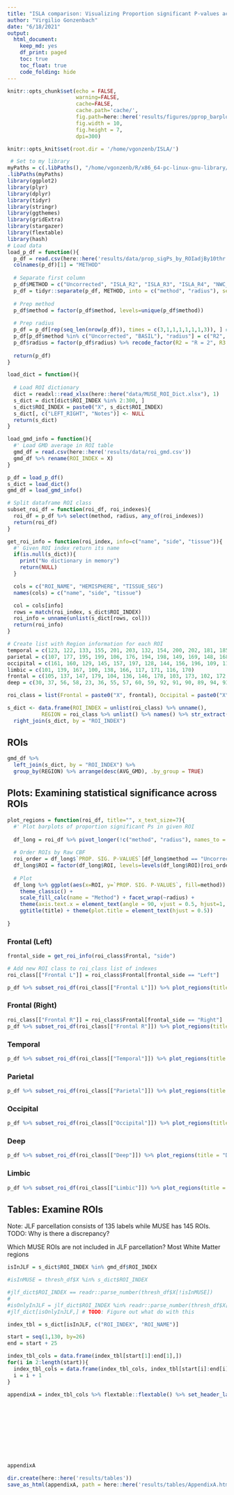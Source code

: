 ```yaml
---
title: "ISLA comparison: Visualizing Proportion significant P-values across ROIs"
author: "Virgilio Gonzenbach"
date: "6/18/2021"
output:
  html_document: 
    keep_md: yes
    df_print: paged
    toc: true
    toc_float: true
    code_folding: hide
---
```


<style type="text/css">
.main-container {
  max-width: 1800px;
  margin-left: auto;
  margin-right: auto;
}
</style>


```r
knitr::opts_chunk$set(echo = FALSE,
                      warning=FALSE,
                      cache=FALSE,
                      cache.path='cache/',
                      fig.path=here::here('results/figures/pprop_barplot/'),
                      fig.width = 10, 
                      fig.height = 7, 
                      dpi=300)

knitr::opts_knit$set(root.dir = '/home/vgonzenb/ISLA/')
```

```r
 # Set to my library
myPaths = c(.libPaths(), "/home/vgonzenb/R/x86_64-pc-linux-gnu-library/4.0")
.libPaths(myPaths)
library(ggplot2)
library(plyr)
library(dplyr)
library(tidyr)
library(stringr)
library(ggthemes)
library(gridExtra)
library(stargazer)
library(flextable)
library(hash)
# Load data
load_p_df = function(){
  p_df = read.csv(here::here('results/data/prop_sigPs_by_ROIadjBy10thr.csv'))
  colnames(p_df)[1] = "METHOD"
  
  # Separate first column
  p_df$METHOD = c("Uncorrected", "ISLA_R2", "ISLA_R3", "ISLA_R4", "NWC_R2", "NWC_R3", "NWC_R4", "BASIL")
  p_df = tidyr::separate(p_df, METHOD, into = c("method", "radius"), sep="_")
  
  # Prep method
  p_df$method = factor(p_df$method, levels=unique(p_df$method))
  
  # Prep radius
  p_df = p_df[rep(seq_len(nrow(p_df)), times = c(3,1,1,1,1,1,1,3)), ] # repeat Raw CBF 3 times to match
  p_df[p_df$method %in% c("Uncorrected", "BASIL"), "radius"] = c("R2", "R3", "R4") # fill in radius info for Raw CBF
  p_df$radius = factor(p_df$radius) %>% recode_factor(R2 = "R = 2", R3 = "R = 3", R4 = "R = 4") # recode for plotting
  
  return(p_df)
}

load_dict = function(){
  
  # Load ROI dictionary
  dict = readxl::read_xlsx(here::here("data/MUSE_ROI_Dict.xlsx"), 1)
  s_dict = dict[dict$ROI_INDEX %in% 2:300, ]
  s_dict$ROI_INDEX = paste0("X", s_dict$ROI_INDEX)
  s_dict[, c("LEFT_RIGHT", "Notes")] <- NULL
  return(s_dict)
}

load_gmd_info = function(){
  #' Load GMD average in ROI table
  gmd_df = read.csv(here::here('results/data/roi_gmd.csv'))
  gmd_df %>% rename(ROI_INDEX = X)
}

p_df = load_p_df()
s_dict = load_dict()
gmd_df = load_gmd_info()

# Split dataframe ROI class
subset_roi_df = function(roi_df, roi_indexes){
  roi_df = p_df %>% select(method, radius, any_of(roi_indexes))
  return(roi_df)
}

get_roi_info = function(roi_index, info=c("name", "side", "tissue")){
  #' Given ROI index return its name 
  if(is.null(s_dict)){
    print("No dictionary in memory") 
    return(NULL)
  }

  cols = c("ROI_NAME", "HEMISPHERE", "TISSUE_SEG")
  names(cols) = c("name", "side", "tissue")

  col = cols[info]
  rows = match(roi_index, s_dict$ROI_INDEX)
  roi_info = unname(unlist(s_dict[rows, col]))
  return(roi_info)
}

# Create list with Region information for each ROI
temporal = c(123, 122, 133, 155, 201, 203, 132, 154, 200, 202, 181, 185, 207, 180, 184, 206, 88, 87)
parietal = c(107, 177, 195, 199, 106, 176, 194, 198, 149, 169, 148, 168, 86, 85)
occipital = c(161, 160, 129, 145, 157, 197, 128, 144, 156, 196, 109, 115, 135, 108, 114, 134, 84, 83)
limbic = c(101, 139, 167, 100, 138, 166, 117, 171, 116, 170)
frontal = c(105, 137, 147, 179, 104, 136, 146, 178, 103, 173, 102, 172, 121, 143, 163, 165, 183, 191, 205, 120, 142, 162, 164, 182, 190, 204, 125, 141, 151, 153, 187, 193, 124, 140, 150, 152, 186, 192, 113, 119, 175, 112, 118, 174, 82, 81)
deep = c(30, 37, 56, 58, 23, 36, 55, 57, 60, 59, 92, 91, 90, 89, 94, 93, 32, 75, 48, 31, 76, 47)

roi_class = list(Frontal = paste0("X", frontal), Occipital = paste0("X", occipital), Temporal = paste0("X", temporal), Parietal = paste0("X", parietal), Limbic = paste0("X", limbic), Deep = paste0("X", deep))

s_dict <- data.frame(ROI_INDEX = unlist(roi_class) %>% unname(), 
           REGION = roi_class %>% unlist() %>% names() %>% str_extract("[A-Za-z]+")) %>% 
  right_join(s_dict, by = "ROI_INDEX")

```

## ROIs

```r
gmd_df %>% 
  left_join(s_dict, by = "ROI_INDEX") %>% 
  group_by(REGION) %>% arrange(desc(AVG_GMD), .by_group = TRUE)
```

## Plots: Examining statistical significance across ROIs

```r
plot_regions = function(roi_df, title="", x_text_size=7){
  #' Plot barplots of proportion significant Ps in given ROI
    
  df_long = roi_df %>% pivot_longer(!c("method", "radius"), names_to = "ROI", values_to = "PROP. SIG. P-VALUES", names_ptypes = list(ROI = factor()))
  
  # Order ROIs by Raw CBF
  roi_order = df_long$`PROP. SIG. P-VALUES`[df_long$method == "Uncorrected" & df_long$radius == "R = 2"] %>% order(decreasing = TRUE)
  df_long$ROI = factor(df_long$ROI, levels=levels(df_long$ROI)[roi_order])
  
  # Plot
  df_long %>% ggplot(aes(x=ROI, y=`PROP. SIG. P-VALUES`, fill=method)) + geom_bar(position = 'dodge', stat = 'identity') + 
    theme_classic() + 
    scale_fill_calc(name = "Method") + facet_wrap(~radius) + 
    theme(axis.text.x = element_text(angle = 90, vjust = 0.5, hjust=1, size=x_text_size)) + 
    ggtitle(title) + theme(plot.title = element_text(hjust = 0.5))
  
}
```

### Frontal (Left)

```r
frontal_side = get_roi_info(roi_class$Frontal, "side")

# Add new ROI class to roi_class list of indexes
roi_class[["Frontal L"]] = roi_class$Frontal[frontal_side == "Left"]

p_df %>% subset_roi_df(roi_class[["Frontal L"]]) %>% plot_regions(title = "Frontal (Left)", x_text_size = 8)
```

### Frontal (Right)

```r
roi_class[["Frontal R"]] = roi_class$Frontal[frontal_side == "Right"]
p_df %>% subset_roi_df(roi_class[["Frontal R"]]) %>% plot_regions(title = "Frontal (Right)", x_text_size = 8)
```

### Temporal

```r
p_df %>% subset_roi_df(roi_class[["Temporal"]]) %>% plot_regions(title = "Temporal", x_text_size = 9)
```

### Parietal

```r
p_df %>% subset_roi_df(roi_class[["Parietal"]]) %>% plot_regions(title = "Parietal", x_text_size = 9)
```

### Occipital

```r
p_df %>% subset_roi_df(roi_class[["Occipital"]]) %>% plot_regions(title = "Occipital", 9)
```

### Deep

```r
p_df %>% subset_roi_df(roi_class[["Deep"]]) %>% plot_regions(title = "Deep", 9)
```

### Limbic

```r
p_df %>% subset_roi_df(roi_class[["Limbic"]]) %>% plot_regions(title = "Limbic", 9)
```

## Tables: Examine ROIs

Note: JLF parcellation consists of 135 labels while MUSE has 145 ROIs. TODO: Why is there a discrepancy?
  
  Which MUSE ROIs are not included in JLF parcellation? Most White Matter regions

```r
isInJLF = s_dict$ROI_INDEX %in% gmd_df$ROI_INDEX

#isInMUSE = thresh_df$X %in% s_dict$ROI_INDEX 

#jlf_dict$ROI_INDEX == readr::parse_number(thresh_df$X[!isInMUSE])
#
#isOnlyInJLF = jlf_dict$ROI_INDEX %in% readr::parse_number(thresh_df$X[!isInMUSE])
#jlf_dict[isOnlyInJLF,] # TODO: Figure out what do with this

index_tbl = s_dict[isInJLF, c("ROI_INDEX", "ROI_NAME")] 

start = seq(1,130, by=26)
end = start + 25

index_tbl_cols = data.frame(index_tbl[start[1]:end[1],])
for(i in 2:length(start)){
  index_tbl_cols = data.frame(index_tbl_cols, index_tbl[start[i]:end[i],])
  i = i + 1
}

appendixA = index_tbl_cols %>% flextable::flextable() %>% set_header_labels(ft,
                                                                            values = list(ROI_INDEX = "INDEX",
                                                                                          ROI_NAME = "ROI",
                                                                                          ROI_INDEX.1 = "INDEX",
                                                                                          ROI_NAME.1 = "ROI",
                                                                                          ROI_INDEX.2 = "INDEX",
                                                                                          ROI_NAME.2 = "ROI",
                                                                                          ROI_INDEX.3 = "INDEX",
                                                                                          ROI_NAME.3 = "ROI",
                                                                                          ROI_INDEX.4 = "INDEX",
                                                                                          ROI_NAME.4 = "ROI")) 
appendixA

dir.create(here::here('results/tables'))
save_as_html(appendixA, path = here::here('results/tables/AppendixA.html'))
```

